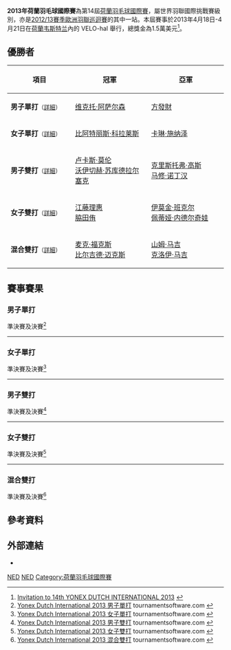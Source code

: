{{noteTA|G1=Badminton}}
{{infobox badminton event
|name           = 2013年荷蘭羽毛球國際賽
|image          = 
|size           = 
|caption        =
|dates          = 2013年4月18日－4月21日
|number_edition = 第14屆
|level          = 4A
|prize_money    = 1.5萬美元
|location       = {{NED}}[[韦斯特兰_(荷兰)|韦斯特兰]]
|venue          = VELO-hal
|previous       = 2012年荷蘭羽毛球國際賽 
|next           = 2014年荷蘭羽毛球國際賽
}}
'''2013年荷蘭羽毛球國際賽'''為第14屆[[荷蘭羽毛球國際賽|荷蘭羽毛球國際賽]]，屬世界羽聯國際挑戰賽級別，亦是[[2012/13賽季歐洲羽聯巡迴賽|2012/13賽季歐洲羽聯巡迴賽]]的其中一站。本屆賽事於2013年4月18日-4月21日在[[荷蘭|荷蘭]][[韦斯特兰_(荷兰)|韦斯特兰]]內的 VELO-hal 舉行，總獎金為1.5萬美元<ref>[http://www.badmintonpeople.com/Clubs/CommonDrive/Components/GetWWWFile.aspx?fileID=20008 Invitation to 14th YONEX DUTCH INTERNATIONAL 2013] {{Wayback|url=http://www.badmintonpeople.com/Clubs/CommonDrive/Components/GetWWWFile.aspx?fileID=20008 |date=20160304081232 }}{{en}}</ref>。

== 優勝者 ==
{| class=wikitable style="font-size:small"
!width="200"|項目
!width="250"|冠軍
!width="250"|亞軍
|-
|'''男子單打'''<small>（[[#男子單打|詳細]]）</small>
|{{flagicon|DEN}} [[维克托·阿萨尔森|维克托·阿萨尔森]]
|{{flagicon|NED}} [[方發財|方發財]]
|-
|'''女子單打'''<small>（[[#女子單打|詳細]]）</small>
|{{flagicon|ESP}} [[比阿特丽斯·科拉莱斯|比阿特丽斯·科拉莱斯]]
|{{flagicon|GER}} [[卡琳·施纳泽|卡琳·施纳泽]]
|-
|'''男子雙打'''<small>（[[#男子雙打|詳細]]）</small>
|{{flagicon|POL}} [[卢卡斯·莫伦|卢卡斯·莫伦]]<br/>{{flagicon|POL}} [[沃伊切赫·苏库德拉尔塞克|沃伊切赫·苏库德拉尔塞克]]
|{{flagicon|ENG}} [[克里斯托弗·高斯|克里斯托弗·高斯]]<br/>{{flagicon|ENG}} [[马修·诺丁汉|马修·诺丁汉]]
|-
|'''女子雙打'''<small>（[[#女子雙打|詳細]]）</small>
|{{flagicon|JPN}} [[江藤理惠|江藤理惠]]<br/>{{flagicon|JPN}} [[脇田侑|脇田侑]]
|{{flagicon|SCO}} [[伊莫金·班克尔|伊莫金·班克尔]]<br/>{{flagicon|BUL}} [[佩蒂娅·内德尔奇娃|佩蒂娅·内德尔奇娃]]
|-
|'''混合雙打'''<small>（[[#混合雙打|詳細]]）</small>
|{{flagicon|GER}} [[麦克·福克斯|麦克·福克斯]]<br/>{{flagicon|GER}} [[比尔吉德·迈克斯|比尔吉德·迈克斯]]
|{{flagicon|IRL}} [[山姆·马吉|山姆·马吉]]<br/>{{flagicon|IRL}} [[克洛伊·马吉|克洛伊·马吉]]
|}

== 賽事賽果 ==
=== 男子單打 ===
;準決賽及決賽<ref name="MS">[http://www.tournamentsoftware.com/sport/draw.aspx?id=8ABFC910-2E61-4532-A602-D7457C515829&draw=2 Yonex Dutch International 2013 男子單打] tournamentsoftware.com {{en}}</ref>
{{4TeamBracket-Tennis3-v2
| team-width=200
| RD1-seed1=1
| RD1-team1='''{{flagicon|DEN}} [[维克托·阿萨尔森|维克托·阿萨尔森]]
| RD1-score1-1='''21
| RD1-score1-2='''21
| RD1-score1-3=
| RD1-seed2=5
| RD1-team2={{flagicon|FIN}} [[维莱·朗|维莱·朗]]
| RD1-score2-1=7
| RD1-score2-2=16
| RD1-score2-3=

| RD1-seed3=3
| RD1-team3='''{{flagicon|NED}} [[方發財|方發財]]
| RD1-score3-1=18
| RD1-score3-2='''21
| RD1-score3-3='''21
| RD1-seed4=
| RD1-team4={{flagicon|DEN}} [[郭忠全|郭忠全]]
| RD1-score4-1='''21
| RD1-score4-2=11
| RD1-score4-3=7

| RD2-seed1=1
| RD2-team1='''{{flagicon|DEN}} [[维克托·阿萨尔森|维克托·阿萨尔森]]
| RD2-score1-1='''24
| RD2-score1-2='''21
| RD2-score1-3=
| RD2-seed2=3
| RD2-team2={{flagicon|NED}} [[方發財|方發財]]
| RD2-score2-1=22
| RD2-score2-2=12
| RD2-score2-3=
}}
----

=== 女子單打 ===
;準決賽及決賽<ref name="WS">[http://www.tournamentsoftware.com/sport/draw.aspx?id=8ABFC910-2E61-4532-A602-D7457C515829&draw=4 Yonex Dutch International 2013 女子單打] tournamentsoftware.com {{en}}</ref>
{{4TeamBracket-Tennis3-v2
| team-width=200
| RD1-seed1=6
| RD1-team1='''{{flagicon|ESP}} [[比阿特丽斯·科拉莱斯|比阿特丽斯·科拉莱斯]]
| RD1-score1-1='''21
| RD1-score1-2='''21
| RD1-score1-3=
| RD1-seed2=3
| RD1-team2={{flagicon|IRL}} [[克洛伊·马吉|克洛伊·马吉]]
| RD1-score2-1=15
| RD1-score2-2=14
| RD1-score2-3=

| RD1-seed3=4
| RD1-team3={{flagicon|SUI}} [[萨布丽娜·贾奎特|萨布丽娜·贾奎特]]
| RD1-score3-1=13
| RD1-score3-2='''21
| RD1-score3-3=8
| RD1-seed4=2
| RD1-team4='''{{flagicon|GER}} [[卡琳·施纳泽|卡琳·施纳泽]]
| RD1-score4-1='''21
| RD1-score4-2=19
| RD1-score4-3='''21

| RD2-seed1=6
| RD2-team1='''{{flagicon|ESP}} [[比阿特丽斯·科拉莱斯|比阿特丽斯·科拉莱斯]]
| RD2-score1-1='''21
| RD2-score1-2='''21
| RD2-score1-3=
| RD2-seed2=2
| RD2-team2={{flagicon|GER}} [[卡琳·施纳泽|卡琳·施纳泽]]
| RD2-score2-1=16
| RD2-score2-2=18
| RD2-score2-3=
}}
----

=== 男子雙打 ===
;準決賽及決賽<ref name="MD">[http://www.tournamentsoftware.com/sport/draw.aspx?id=8ABFC910-2E61-4532-A602-D7457C515829&draw=6 Yonex Dutch International 2013 男子雙打] tournamentsoftware.com {{en}}</ref>
{{4TeamBracket-Tennis3-v2
| team-width=200
| RD1-seed1=1
| RD1-team1='''{{flagicon|POL}} [[卢卡斯·莫伦|卢卡斯·莫伦]]<br/> {{flagicon|POL}} [[沃伊切赫·苏库德拉尔塞克|沃伊切赫·苏库德拉尔塞克]]
| RD1-score1-1='''21
| RD1-score1-2=15
| RD1-score1-3='''21
| RD1-seed2=Q
| RD1-team2={{flagicon|INA}} [[克里斯托弗·鲁斯迪安托|克里斯托弗·鲁斯迪安托]]<br/> {{flagicon|INA}} [[Trikusuma_Wardhana|Trikusuma Wardhana]]
| RD1-score2-1=15
| RD1-score2-2='''21
| RD1-score2-3=17

| RD1-seed3=
| RD1-team3='''{{nowrap|{{flagicon|ENG}} [[克里斯托弗·高斯|克里斯托弗·高斯]]<br/> {{flagicon|ENG}} [[马修·诺丁汉|马修·诺丁汉]]}}
| RD1-score3-1='''21
| RD1-score3-2='''21
| RD1-score3-3=
| RD1-seed4=
| RD1-team4={{flagicon|FRA}} [[加埃唐·米特莱尔泽|加埃唐·米特莱尔泽]]<br/> {{flagicon|FRA}} [[马蒂亚斯·凯尔|马蒂亚斯·凯尔]]
| RD1-score4-1=11
| RD1-score4-2=13
| RD1-score4-3=

| RD2-seed1=1
| RD2-team1='''{{flagicon|POL}} [[卢卡斯·莫伦|卢卡斯·莫伦]]<br/> {{flagicon|POL}} [[沃伊切赫·苏库德拉尔塞克|沃伊切赫·苏库德拉尔塞克]]
| RD2-score1-1='''21
| RD2-score1-2=18
| RD2-score1-3='''21
| RD2-seed2=
| RD2-team2={{nowrap|{{flagicon|ENG}} [[克里斯托弗·高斯|克里斯托弗·高斯]]<br/> {{flagicon|ENG}} [[马修·诺丁汉|马修·诺丁汉]]}}
| RD2-score2-1=13
| RD2-score2-2='''21
| RD2-score2-3=9
}}
----

=== 女子雙打 ===
;準決賽及決賽<ref name="WD">[http://www.tournamentsoftware.com/sport/draw.aspx?id=8ABFC910-2E61-4532-A602-D7457C515829&draw=7 Yonex Dutch International 2013 女子雙打] {{Wayback|url=http://www.tournamentsoftware.com/sport/draw.aspx?id=8ABFC910-2E61-4532-A602-D7457C515829&draw=7 |date=20171023015246 }} tournamentsoftware.com {{en}}</ref>
{{4TeamBracket-Tennis3-v2
| team-width=200
| RD1-seed1=
| RD1-team1={{flagicon|NED}} [[埃菲耶·穆斯肯斯|埃菲耶·穆斯肯斯]]<br/> {{flagicon|NED}} [[塞莱娜·皮克|塞莱娜·皮克]]
| RD1-score1-1=19
| RD1-score1-2='''21
| RD1-score1-3=12
| RD1-seed2=
| RD1-team2='''{{flagicon|JPN}} [[江藤理惠|江藤理惠]]<br/> {{flagicon|JPN}} [[脇田侑|脇田侑]]
| RD1-score2-1='''21
| RD1-score2-2=15
| RD1-score2-3='''21

| RD1-seed3=
| RD1-team3={{nowrap|{{flagicon|INA}} [[凯希亚·纽维塔·哈纳迪亚|凯希亚·纽维塔·哈纳迪亚]]<br/> {{flagicon|INA}} [[德维·蒂卡·佩马塔萨里|德维·蒂卡·佩马塔萨里]]}}
| RD1-score3-1=17
| RD1-score3-2='''21
| RD1-score3-3=16
| RD1-seed4=
| RD1-team4='''{{flagicon|SCO}} [[伊莫金·班克尔|伊莫金·班克尔]]<br/> {{flagicon|BUL}} [[佩蒂娅·内德尔奇娃|佩蒂娅·内德尔奇娃]]
| RD1-score4-1='''21
| RD1-score4-2=16
| RD1-score4-3='''21

| RD2-seed1=
| RD2-team1='''{{flagicon|JPN}} [[江藤理惠|江藤理惠]]<br/> {{flagicon|JPN}} [[脇田侑|脇田侑]]
| RD2-score1-1=14
| RD2-score1-2='''21
| RD2-score1-3='''21
| RD2-seed2=
| RD2-team2={{flagicon|SCO}} [[伊莫金·班克尔|伊莫金·班克尔]]<br/> {{flagicon|BUL}} [[佩蒂娅·内德尔奇娃|佩蒂娅·内德尔奇娃]]
| RD2-score2-1='''21
| RD2-score2-2=18
| RD2-score2-3=12
}}
----

=== 混合雙打 ===
;準決賽及決賽<ref name="XD">[http://www.tournamentsoftware.com/sport/draw.aspx?id=8ABFC910-2E61-4532-A602-D7457C515829&draw=9 Yonex Dutch International 2013 混合雙打] tournamentsoftware.com {{en}}</ref>
{{4TeamBracket-Tennis3-v2
| team-width=200
| RD1-seed1=1
| RD1-team1='''{{flagicon|GER}} [[麦克·福克斯|麦克·福克斯]]<br/> {{flagicon|GER}} [[比尔吉德·迈克斯|比尔吉德·迈克斯]]
| RD1-score1-1='''21
| RD1-score1-2='''21
| RD1-score1-3=
| RD1-seed2=
| RD1-team2={{flagicon|NED}} [[耶勒·马斯|耶勒·马斯]]<br/> {{flagicon|NED}} [[伊里斯·塔博林|伊里斯·塔博林]]
| RD1-score2-1=10
| RD1-score2-2=9
| RD1-score2-3=

| RD1-seed3=
| RD1-team3='''{{flagicon|IRL}} [[山姆·马吉|山姆·马吉]]<br/> {{flagicon|IRL}} [[克洛伊·马吉|克洛伊·马吉]]
| RD1-score3-1='''21
| RD1-score3-2='''21
| RD1-score3-3=
| RD1-seed4=
| RD1-team4={{flagicon|FRA}} [[巴蒂斯特·卡雷姆|巴蒂斯特·卡雷姆]]<br/> {{flagicon|FRA}} [[洛林·鲍曼|洛林·鲍曼]]
| RD1-score4-1=11
| RD1-score4-2=15
| RD1-score4-3=

| RD2-seed1=1
| RD2-team1='''{{flagicon|GER}} [[麦克·福克斯|麦克·福克斯]]<br/> {{flagicon|GER}} [[比尔吉德·迈克斯|比尔吉德·迈克斯]]
| RD2-score1-1='''21
| RD2-score1-2=18
| RD2-score1-3='''21
| RD2-seed2=
| RD2-team2={{flagicon|IRL}} [[山姆·马吉|山姆·马吉]]<br/> {{flagicon|IRL}} [[克洛伊·马吉|克洛伊·马吉]]
| RD2-score2-1=14
| RD2-score2-2='''21
| RD2-score2-3=17
}}

== 參考資料 ==
{{Reflist}}

==外部連結==
*{{official|http://www.dutch-international.nl/}}{{nl}}

[[Category:2013年世界羽聯國際挑戰賽|NED]]
[[Category:2012/13賽季歐洲羽聯巡迴賽|NED]]
[[Category:荷蘭羽毛球國際賽|Category:荷蘭羽毛球國際賽]]